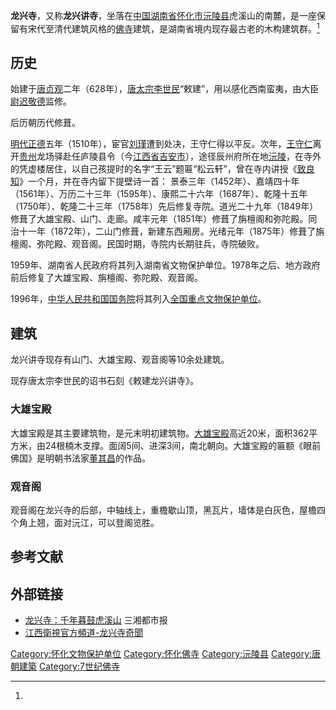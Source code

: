 {{Otheruses|subject=位于[[中华人民共和国|中国]][[湖南省|湖南省]]的一个寺庙|other=其他地区的同名寺庙|龙兴寺}}
{{Infobox religious building
| 名字          = 龙兴寺
| 图片          = 
| 图片说明      = 
| 地图          = China Hunan
| 地图说明      = 龙兴寺在湖南省的位置。
| 坐标          = {{coord|28.457154|N|110.400902|E|type:landmark_region:CHN|display=it}}
| 宗教          = [[佛教|佛教]]
| 位置          = {{CHN}}[[湖南省|湖南省]][[怀化市|怀化市]][[沅陵县|沅陵县]]虎溪山
| 派别          = [[禅宗|禅宗]]
| 节日          = 
| 开光年份      = 
| 状态          = 
| 领导          = 
| 官方网站      = 
| 建筑师        = 
| 建筑类型      = 
| 建筑风格      = [[中國建築|中国传统建筑]]
| 建筑材料      = 木、砖头和水泥
| 建立者        = 
| 资助者        = [[唐太宗|唐太宗]]
| 总承包商      = 
| 建立日期      = 628年
| 奠基          = 
| 竣工          = 
| 建设成本      = 
| 毁坏          = 
| 官方名称1     = 
| 类型1         = 
| 标准1         = 
| 指定日期1     = 
| 父列表1       = 
| 参考编号1     = 
| 官方名称2     = 
| 类型2         = 
| 标准2         = 
| 指定日期2     = 
| 父列表2       = 
| 参考编号2     = 
}}
{{文物保护单位
| 级别 = 全国
| 图片 = 
| 名称 = 龙兴寺
| 编号 = 4-108
| 分类 = 古建筑
| 时代 = [[宋朝|宋]]-[[清朝|清]]
| 所在 = [[湖南省|湖南省]][[沅陵县|沅陵县]]
| 登录 = 1996年
| Cat = 湖南全国重点文物保护单位
}}
'''龙兴寺'''，又称'''龙兴讲寺'''，坐落在[[中华人民共和国|中国]][[湖南省|湖南省]][[怀化市|怀化市]][[沅陵县|沅陵县]]虎溪山的南麓，是一座保留有宋代至清代建筑风格的[[佛寺|佛寺]]建筑，是湖南省境内现存最古老的木构建筑群。<ref name="sheep"/>{{r|pig|bee|page1=137|page2=281}}

== 历史 ==
始建于[[唐朝|唐]][[貞觀_(唐朝)|贞观]]二年（628年），[[唐太宗|唐太宗李世民]]“敕建”，用以感化西南蛮夷，由大臣[[尉迟敬德|尉迟敬德]]监修。{{r|duck|pig|shark|bee|pages1=40–41|pages2=136–137|page3=160|page4=281}}

后历朝历代修葺。

[[明代|明代]][[正德_(明朝)|正德]]五年（1510年），宦官[[刘瑾|刘瑾]]遭到处决，王守仁得以平反。{{r|duck|pig|page1=40–41|page2=136–137}}次年，[[王守仁|王守仁]]离开[[贵州省|贵州]]龙场驿赴任庐陵县令（今[[江西省|江西省]][[吉安市|吉安市]]），途径辰州府所在地[[沅陵县|沅陵]]，在寺外的凭虚楼居住，以自己孩提时的名字“王云”题匾“松云轩”，曾在寺内讲授《[[致良知|致良知]]》一个月，并在寺内留下提壁诗一首：{{r|duck|pages=40–41}}
{{cquote|
杖藜一过虎溪头，何处僧房问慧休。
云起峰间沉阁影，林疏地低见江流。
烟花日暖犹含雨，鸥鹭春闲自满州。
好景同游不同赏，诗篇还为故人留。
}}
景泰三年（1452年）、嘉靖四十年（1561年）、万历二十三年（1595年）、康熙二十六年（1687年）、乾隆十五年（1750年）、乾隆二十三年（1758年）先后修复寺院。道光二十九年（1849年）修葺了大雄宝殿、山门、走廊。咸丰元年（1851年）修葺了旃檀阁和弥陀殿。同治十一年（1872年），二山门修葺，新建东西厢房。光绪元年（1875年）修葺了旃檀阁、弥陀殿、观音阁。民国时期，寺院内长期驻兵，寺院破败。

1959年、湖南省人民政府将其列入湖南省文物保护单位。1978年之后、地方政府前后修复了大雄宝殿、旃檀阁、弥陀殿、观音阁。

1996年，[[中华人民共和国国务院|中华人民共和国国务院]]将其列入[[湖南全国重点文物保护单位列表|全国重点文物保护单位]]。

==建筑==
龙兴讲寺现存有山门、大雄宝殿、观音阁等10余处建筑。

现存唐太宗李世民的诏书石刻《敕建龙兴讲寺》。

===大雄宝殿===
大雄宝殿是其主要建筑物，是元末明初建筑物。{{r|shark|bee|page1=160|page2=281}}[[大雄宝殿|大雄宝殿]]高近20米，面积362平方米，由24根楠木支撑。{{r|shark|bee|page1=160|page2=281}}面阔5间、进深3间，南北朝向。{{r|shark|bee|page1=160|page2=281}}大雄宝殿的匾额《眼前佛国》是明朝书法家[[董其昌|董其昌]]的作品。{{r|shark|bee|page1=160|page2=281}}

===观音阁===
观音阁在龙兴寺的后部，中轴线上，重檐歇山顶，黑瓦片，墙体是白灰色，屋檐四个角上翘，面对沅江，可以登阁览胜。{{r|pig|page=137}}

==参考文献==
{{Reflist|refs=
<ref name="duck">{{cite journal|language=|author1=奉荣梅 |title=王阳明：客行长沙道，山川郁稠繆 |journal=《老年人》 |volume=11 |location=湖南省长沙市 |publisher=老年人杂志社 |doi= |year=2014 |issn=1007-2616|ref=harv}}</ref>
<ref name="sheep">{{cite book |language=|author1=柏立|author2=龚绍石 |chapter=丰富的文化遗存 |title=《怀化市初中乡土教材：历史》 |year=2000 |publisher=湖南人民出版社 |location=湖南省长沙市 |page=12 |isbn=9787535728746}}</ref>
<ref name="pig">{{cite book |author1=张驭寰 |chapter=地处兵家必争之地——沅陵龙兴寺|title=《图解中国著名佛教寺院》|year=2012 |publisher=当代中国出版社 |location=北京市 |isbn=978-7-5154-0135-5}}</ref>
<ref name="shark">{{cite book |editor=吴博雅 |title=《走遍中国：湖南》 |date=2017-07-01 |publisher=中国旅游出版社 |location=北京市 |isbn=978-7-5032-5846-6 |edition=3 |chapter=〈怀化〉}}</ref>
<ref name="bee">{{cite book |author1=《发现者旅行指南》编辑部 |title=《发现者：湖南》 |date=2016-06-01 |publisher=旅游教育出版社 |location=北京市朝阳区 |isbn=978-7-5637-3373-6 |edition=2 |chapter=〈怀化北部景点〉}}</ref>
}}

==外部链接==
* [http://www.hn.xinhuanet.com/zhuanti/jysc/lxs.htm 龙兴寺：千年暮鼓虎溪山] {{Wayback|url=http://www.hn.xinhuanet.com/zhuanti/jysc/lxs.htm |date=20200809032245 }} 三湘都市报
* [https://www.youtube.com/watch?v=WKiRWgObHo8 江西衛視官方頻道-龙兴寺奇聞]
{{中國木構建築 (唐-宋)}}
{{湖南全国重点文物保护单位}}
{{DEFAULTSORT:L龙兴寺}}
[[Category:怀化文物保护单位|Category:怀化文物保护单位]]
[[Category:怀化佛寺|Category:怀化佛寺]]
[[Category:沅陵县|Category:沅陵县]]
[[Category:唐朝建築|Category:唐朝建築]]
[[Category:7世纪佛寺|Category:7世纪佛寺]]
